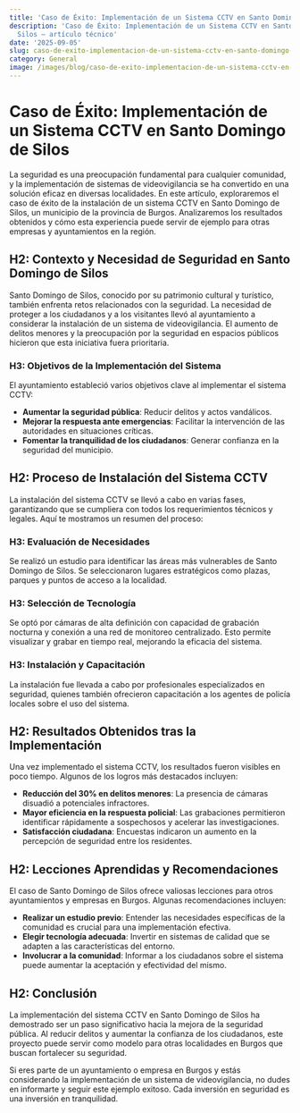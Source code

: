 ```yaml
---
title: 'Caso de Éxito: Implementación de un Sistema CCTV en Santo Domingo de Silos'
description: 'Caso de Éxito: Implementación de un Sistema CCTV en Santo Domingo de
  Silos — artículo técnico'
date: '2025-09-05'
slug: caso-de-exito-implementacion-de-un-sistema-cctv-en-santo-domingo-de-silos
category: General
image: /images/blog/caso-de-exito-implementacion-de-un-sistema-cctv-en-santo-domingo-de-silos/caso-de-exito-implementacion-de-un-sistema-cctv-en-santo-domingo-de-silos-hero-001.webp
---
```


# Caso de Éxito: Implementación de un Sistema CCTV en Santo Domingo de Silos

La seguridad es una preocupación fundamental para cualquier comunidad, y la implementación de sistemas de videovigilancia se ha convertido en una solución eficaz en diversas localidades. En este artículo, exploraremos el caso de éxito de la instalación de un sistema CCTV en Santo Domingo de Silos, un municipio de la provincia de Burgos. Analizaremos los resultados obtenidos y cómo esta experiencia puede servir de ejemplo para otras empresas y ayuntamientos en la región.

## H2: Contexto y Necesidad de Seguridad en Santo Domingo de Silos

Santo Domingo de Silos, conocido por su patrimonio cultural y turístico, también enfrenta retos relacionados con la seguridad. La necesidad de proteger a los ciudadanos y a los visitantes llevó al ayuntamiento a considerar la instalación de un sistema de videovigilancia. El aumento de delitos menores y la preocupación por la seguridad en espacios públicos hicieron que esta iniciativa fuera prioritaria.

### H3: Objetivos de la Implementación del Sistema

El ayuntamiento estableció varios objetivos clave al implementar el sistema CCTV:

- **Aumentar la seguridad pública**: Reducir delitos y actos vandálicos.
- **Mejorar la respuesta ante emergencias**: Facilitar la intervención de las autoridades en situaciones críticas.
- **Fomentar la tranquilidad de los ciudadanos**: Generar confianza en la seguridad del municipio.

## H2: Proceso de Instalación del Sistema CCTV

La instalación del sistema CCTV se llevó a cabo en varias fases, garantizando que se cumpliera con todos los requerimientos técnicos y legales. Aquí te mostramos un resumen del proceso:

### H3: Evaluación de Necesidades

Se realizó un estudio para identificar las áreas más vulnerables de Santo Domingo de Silos. Se seleccionaron lugares estratégicos como plazas, parques y puntos de acceso a la localidad.

### H3: Selección de Tecnología

Se optó por cámaras de alta definición con capacidad de grabación nocturna y conexión a una red de monitoreo centralizado. Esto permite visualizar y grabar en tiempo real, mejorando la eficacia del sistema.

### H3: Instalación y Capacitación

La instalación fue llevada a cabo por profesionales especializados en seguridad, quienes también ofrecieron capacitación a los agentes de policía locales sobre el uso del sistema.

## H2: Resultados Obtenidos tras la Implementación

Una vez implementado el sistema CCTV, los resultados fueron visibles en poco tiempo. Algunos de los logros más destacados incluyen:

- **Reducción del 30% en delitos menores**: La presencia de cámaras disuadió a potenciales infractores.
- **Mayor eficiencia en la respuesta policial**: Las grabaciones permitieron identificar rápidamente a sospechosos y acelerar las investigaciones.
- **Satisfacción ciudadana**: Encuestas indicaron un aumento en la percepción de seguridad entre los residentes.

## H2: Lecciones Aprendidas y Recomendaciones

El caso de Santo Domingo de Silos ofrece valiosas lecciones para otros ayuntamientos y empresas en Burgos. Algunas recomendaciones incluyen:

- **Realizar un estudio previo**: Entender las necesidades específicas de la comunidad es crucial para una implementación efectiva.
- **Elegir tecnología adecuada**: Invertir en sistemas de calidad que se adapten a las características del entorno.
- **Involucrar a la comunidad**: Informar a los ciudadanos sobre el sistema puede aumentar la aceptación y efectividad del mismo.

## H2: Conclusión

La implementación del sistema CCTV en Santo Domingo de Silos ha demostrado ser un paso significativo hacia la mejora de la seguridad pública. Al reducir delitos y aumentar la confianza de los ciudadanos, este proyecto puede servir como modelo para otras localidades en Burgos que buscan fortalecer su seguridad. 

Si eres parte de un ayuntamiento o empresa en Burgos y estás considerando la implementación de un sistema de videovigilancia, no dudes en informarte y seguir este ejemplo exitoso. Cada inversión en seguridad es una inversión en tranquilidad.